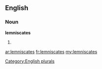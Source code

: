 ==English==

===Noun===
'''lemniscates'''

# {{plural of|[[lemniscate]]}}

[[Category:English plurals]]

[[ar:lemniscates]]
[[fr:lemniscates]]
[[my:lemniscates]]